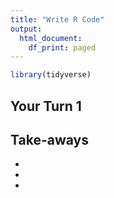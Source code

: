 ```yaml
---
title: "Write R Code"
output:
  html_document:
    df_print: paged
---
```


```r
library(tidyverse)
```

## Your Turn 1

## Take-aways

* 
* 
* 
